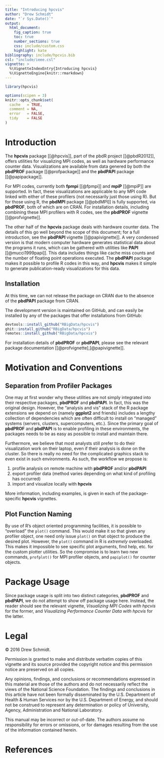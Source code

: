 ```yaml
---
title: "Introducing hpcvis"
author: "Drew Schmidt"
date: "`r Sys.Date()`"
output:
  html_document:
    fig_caption: true
    toc: true
    number_sections: true
    css: include/custom.css
    highlight: kate
bibliography: include/hpcvis.bib
csl: "include/ieee.csl"
vignette: >
  %\VignetteIndexEntry{Introducing hpcvis}
  %\VignetteEngine{knitr::rmarkdown}
---
```




```r
library(hpcvis)

options(scipen = 3)
knitr::opts_chunk$set(
  cache   = TRUE,
  comment = NA,
  error   = FALSE,
  tidy    = FALSE
)
```


# Introduction

The **hpcvis** package [[@hpcvis]], part of the pbdR project [[@pbdR2012]], offers utilities for visualizing MPI codes, as well as hardware performance counter data.  Visualizations are available from data genered by both the **pbdPROF** package [[@profpackage]] and the **pbdPAPI** package [[@papipackage]].

For MPI codes, currently both **fpmpi** [[@fpmpi]] and **mpiP** [[@mpiP]] are supported.  In fact, these visualizations are applicable to any MPI code linked with either of these profilers (not necessarily just those using R).  But for those using R, the **pbdMPI** package [[@pbdMPI]] is fully supported, via **pbdPROF**, both of which are on CRAN.  For installation details, including combining these MPI profilers with R codes, see the **pbdPROF** vignette [[@profvignette]].

The other half of the **hpcvis** package deals with hardware counter data.  The details of this go well beyond the scope of this document; for a full introduction, see the **pbdPAPI** vignette [[@papivignette]].  A very condensed version is that modern computer hardware generates statistical data about the programs it runs, which can be gathered with utilities like **PAPI** [[@mucci1999papi]].  This data includes things like cache miss counts and the number of floating point operations executed.  The **pbdPAPI** package makes it possible to profile R codes in this way, and **hpcvis** makes it simple to generate publication-ready visualizations for this data.


## Installation
At this time, we can not release the package on CRAN due to the absence of the **pbdPAPI** package from CRAN.  

The development version is maintained on GitHub, and can easily be installed by any of the packages that offer installations from GitHub:

```r
devtools::install_github("RBigData/hpcvis")
ghit::install_github("RBigData/hpcvis")
remotes::install_github("RBigData/hpcvis")
```

For installation details of **pbdPROF** or **pbdPAPI**, please see the relevant package documentation [[@profvignette],[@papivignette]].





# Motivation and Conventions

## Separation from Profiler Packages
One may at first wonder why these utilities are not simply integrated into their respective packages, **pbdPROF** and **pbdPAPI**.  In fact, this was the original design.  However, the "analysis and vis" stack of the R package extensions we depend on (namely **ggplot2** and friends) includes a lengthy collection of dependencies which are often difficult to install on "managed" systems (servers, clusters, supercomputers, etc.).  Since the primary goal of **pbdPROF** and **pbdPAPI** is to enable profiling in these environments, the packages needs to be as easy as possible to install and maintain there.  

Furthermore, we believe that most analysts still prefer to do their visualization work on their laptop, even if their analysis is done on the cluster.  So there is really no need for the complicated graphics stack to even exist in such environments.  As such, the workflow we propose is:

1. profile analysis on remote machine with **pbdPROF** and/or **pbdPAPI**
2. export profiler data (method varies depending on what kind of profiling has occurred)
3. import and visualize locally with **hpcvis**

More information, including examples, is given in each of the package-specific **hpcvis** vignettes.


## Plot Function Naming
By use of R's object oriented programming facilities, it is possible to "overload" the `plot()` command.  This would make it so that given any profiler object, one need only issue `plot()` on that object to produce the desired plot.  However, the `plot()` command in R is *extremely* overloaded.  This makes it impossible to see specific plot arguments, find help, etc. for the custom plotter utilities.  So the compromise is to learn two new commands, `profplot()` for MPI profiler objects, and `papiplot()` for counter objects.





# Package Usage

Since package usage is split into two distinct categories, **pbdPROF** and **pbdPAPI**, we do not attempt to show off package usage here.  Instead, the reader should see the relevant vignette, *Visualizing MPI Codes with hpcvis* for the former, and *Visualizing Performance Counter Data with hpcvis* for the latter.





# Legal

&copy; 2016 Drew Schmidt.

Permission is granted to make and distribute verbatim copies of this vignette and its source provided the copyright notice and this permission notice are preserved on all copies.

Any opinions, findings, and conclusions or recommendations expressed in  this material are those of the authors and do not necessarily reflect the  views of the National Science Foundation.  The findings and conclusions in this article have not been formally disseminated by the U.S. Department of Health \& Human Services nor by the U.S. Department of Energy, and should not be construed to represent any determination or policy of University, Agency, Administration and National Laboratory.

This manual may be incorrect or out-of-date.  The authors assume no responsibility for errors or omissions, or for damages resulting from the use of the information contained herein.





# References
<script language="JavaScript" src="include/headers.js"></script>
